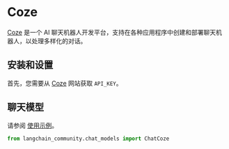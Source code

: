 # Coze

[Coze](https://www.coze.com/) 是一个 AI 聊天机器人开发平台，支持在各种应用程序中创建和部署聊天机器人，以处理多样化的对话。

## 安装和设置

首先，您需要从 [Coze](https://www.coze.com/) 网站获取 `API_KEY`。

## 聊天模型

请参阅 [使用示例](/docs/integrations/chat/coze/)。

```python
from langchain_community.chat_models import ChatCoze
```